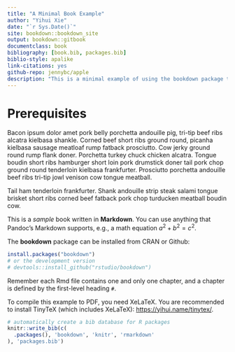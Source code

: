 ```yaml
--- 
title: "A Minimal Book Example"
author: "Yihui Xie"
date: "`r Sys.Date()`"
site: bookdown::bookdown_site
output: bookdown::gitbook
documentclass: book
bibliography: [book.bib, packages.bib]
biblio-style: apalike
link-citations: yes
github-repo: jennybc/apple
description: "This is a minimal example of using the bookdown package to write a book. The output format for this example is bookdown::gitbook."
---
```


# Prerequisites

Bacon ipsum dolor amet pork belly porchetta andouille pig, tri-tip beef ribs alcatra kielbasa shankle. Corned beef short ribs ground round, picanha kielbasa sausage meatloaf rump fatback prosciutto. Cow jerky ground round rump flank doner. Porchetta turkey chuck chicken alcatra. Tongue boudin short ribs hamburger short loin pork drumstick doner tail pork chop ground round tenderloin kielbasa frankfurter. Prosciutto porchetta andouille beef ribs tri-tip jowl venison cow tongue meatball.

Tail ham tenderloin frankfurter. Shank andouille strip steak salami tongue brisket short ribs corned beef fatback pork chop turducken meatball boudin cow.

This is a _sample_ book written in **Markdown**. You can use anything that Pandoc's Markdown supports, e.g., a math equation $a^2 + b^2 = c^2$.

The **bookdown** package can be installed from CRAN or Github:

```r
install.packages("bookdown")
# or the development version
# devtools::install_github("rstudio/bookdown")
```

Remember each Rmd file contains one and only one chapter, and a chapter is defined by the first-level heading `#`.

To compile this example to PDF, you need XeLaTeX. You are recommended to install TinyTeX (which includes XeLaTeX): <https://yihui.name/tinytex/>.

```r
# automatically create a bib database for R packages
knitr::write_bib(c(
  .packages(), 'bookdown', 'knitr', 'rmarkdown'
), 'packages.bib')
```

